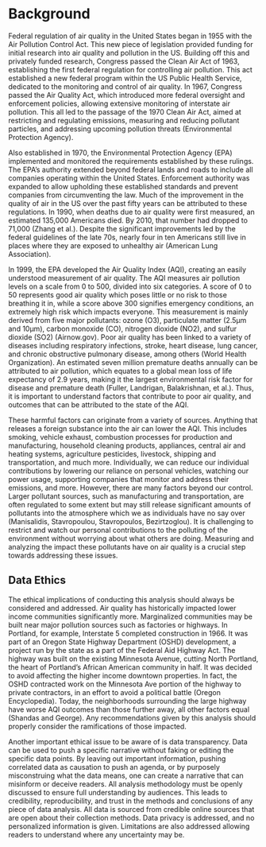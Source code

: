 # Background
Federal regulation of air quality in the United States began in 1955 with the Air Pollution Control Act. This new piece of legislation provided funding for initial research into air quality and pollution in the US. Building off this and privately funded research, Congress passed the Clean Air Act of 1963, establishing the first federal regulation for controlling air pollution. This act established a new federal program within the US Public Health Service, dedicated to the monitoring and control of air quality. In 1967, Congress passed the Air Quality Act, which introduced more federal oversight and enforcement policies, allowing extensive monitoring of interstate air pollution. This all led to the passage of the 1970 Clean Air Act, aimed at restricting and regulating emissions, measuring and reducing pollutant particles, and addressing upcoming pollution threats (Environmental Protection Agency).

Also established in 1970, the Environmental Protection Agency (EPA) implemented and monitored the requirements established by these rulings. The EPA's authority extended beyond federal lands and roads to include all companies operating within the United States. Enforcement authority was expanded to allow upholding these established standards and prevent companies from circumventing the law.  Much of the improvement in the quality of air in the US over the past fifty years can be attributed to these regulations. In 1990, when deaths due to air quality were first measured, an estimated 135,000 Americans died. By 2010, that number had dropped to 71,000 (Zhang et al.). Despite the significant improvements led by the federal guidelines of the late 70s, nearly four in ten Americans still live in places where they are exposed to unhealthy air (American Lung Association).

In 1999, the EPA developed the Air Quality Index (AQI), creating an easily understood measurement of air quality. The AQI measures air pollution levels on a scale from 0 to 500, divided into six categories. A score of 0 to 50 represents good air quality which poses little or no risk to those breathing it in, while a score above 300 signifies emergency conditions, an extremely high risk which impacts everyone. This measurement is mainly derived from five major pollutants: ozone (O3), particulate matter (2.5μm and 10μm), carbon monoxide (CO), nitrogen dioxide (NO2), and sulfur dioxide (SO2) (Airnow.gov). Poor air quality has been linked to a variety of diseases including respiratory infections, stroke, heart disease, lung cancer, and chronic obstructive pulmonary disease, among others (World Health Organization). An estimated seven million premature deaths annually can be attributed to air pollution, which equates to a global mean loss of life expectancy of 2.9 years, making it the largest environmental risk factor for disease and premature death (Fuller, Landrigan, Balakrishnan, et al.). Thus, it is important to understand factors that contribute to poor air quality, and outcomes that can be attributed to the state of the AQI.

These harmful factors can originate from a variety of sources. Anything that releases a foreign substance into the air can lower the AQI. This includes smoking, vehicle exhaust, combustion processes for production and manufacturing, household cleaning products, appliances, central air and heating systems, agriculture pesticides, livestock, shipping and transportation, and much more. Individually, we can reduce our individual contributions by lowering our reliance on personal vehicles, watching our power usage, supporting companies that monitor and address their emissions, and more. However, there are many factors beyond our control. Larger pollutant sources, such as manufacturing and transportation, are often regulated to some extent but may still release significant amounts of pollutants into the atmosphere which we as individuals have no say over (Manisalidis, Stavropoulou, Stavropoulos, Bezirtzoglou). It is challenging to restrict and watch our personal contributions to the polluting of the environment without worrying about what others are doing. Measuring and analyzing the impact these pollutants have on air quality is a crucial step towards addressing these issues.

## Data Ethics
The ethical implications of conducting this analysis should always be considered and addressed. Air quality has historically impacted lower income communities significantly more. Marginalized communities may be built near major pollution sources such as factories or highways. In Portland, for example, Interstate 5 completed construction in 1966. It was part of an Oregon State Highway Department (OSHD) development, a project run by the state as a part of the Federal Aid Highway Act. The highway was built on the existing Minnesota Avenue, cutting North Portland, the heart of Portland’s African American community in half. It was decided to avoid affecting the higher income downtown properties. In fact, the OSHD contracted work on the Minnesota Ave portion of the highway to private contractors, in an effort to avoid a political battle (Oregon Encyclopedia). Today, the neighborhoods surrounding the large highway have worse AQI outcomes than those further away, all other factors equal (Shandas and George). Any recommendations given by this analysis should properly consider the ramifications of those impacted. 

Another important ethical issue to be aware of is data transparency. Data can be used to push a specific narrative without faking or editing the specific data points. By leaving out important information, pushing correlated data as causation to push an agenda, or by purposely misconstruing what the data means, one can create a narrative that can misinform or deceive readers. All analysis methodology must be openly discussed to ensure full understanding by audiences. This leads to credibility, reproducibility, and trust in the methods and conclusions of any piece of data analysis. All data is sourced from credible online sources that are open about their collection methods. Data privacy is addressed, and no personalized information is given. Limitations are also addressed allowing readers to understand where any uncertainty may be.
